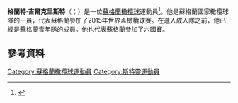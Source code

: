 '''格蘭特·吉爾克里斯特'''（{{lang-en|Grant Gilchrist}}；{{bd|1990年|8月9日}}）是一位[[蘇格蘭|蘇格蘭]][[橄欖球|橄欖球]]運動員<ref>{{Cite web |url=http://www.bbc.co.uk/sport/0/rugby-union/27908541 |title=BBC Sport: Rugby Union |accessdate=2015-11-23 |archive-date=2014-06-29 |archive-url=https://web.archive.org/web/20140629102541/http://www.bbc.co.uk/sport/0/rugby-union/27908541 |dead-url=no }}</ref>。他是蘇格蘭國家橄欖球隊的一員，代表蘇格蘭參加了2015年世界盃橄欖球賽。在進入成人隊之前，他已經是蘇格蘭青年隊的成員。他也代表蘇格蘭參加了六國賽。

==參考資料==
{{Reflist}}

{{DEFAULTSORT:Gilchrist, Grant}}
[[Category:蘇格蘭橄欖球運動員|Category:蘇格蘭橄欖球運動員]]
[[Category:斯特靈運動員|Category:斯特靈運動員]]